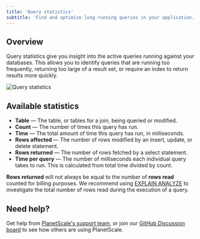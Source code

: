 ```yaml
---
title: 'Query statistics'
subtitle: 'Find and optimize long-running queries in your application.'
---
```


## Overview
Query statistics give you insight into the active queries running against your databases. This allows you to identify queries that are running too frequently, returning too large of a result set, or require an index to return results more quickly.

![Query statistics](/img/docs/query-statistics-overview.png)

## Available statistics

- **Table** — The table, or tables for a join, being queried or modified.
- **Count** — The number of times this query has run.
- **Time** — The total amount of time this query has run, in milliseconds.
- **Rows affected** — The number of rows modified by an insert, update, or delete statement.
- **Rows returned** — The number of rows fetched by a select statement.
- **Time per query** — The number of milliseconds each individual query takes to run. This is calculated from total time divided by count.

<InfoBlock type="note">
  <b>Rows returned</b> will not always be equal to the number of <b>rows read</b> counted for billing purposes. We recommend using <a href="https://www.percona.com/blog/2019/10/28/using-explain-analyze-in-mysql-8/">EXPLAIN ANALYZE</a> to investigate the total number of rows read during the execution of a query.
</InfoBlock>

## Need help?

Get help from [PlanetScale's support team](https://www.planetscale.com/support), or join our [GitHub Discussion board](https://github.com/planetscale/discussion/discussions) to see how others are using PlanetScale.
